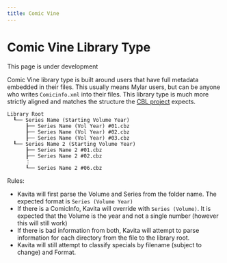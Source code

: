 ---
title: Comic Vine
---

# Comic Vine Library Type


<Callout type="info">
	 This page is under development
</Callout>

Comic Vine library type is built around users that have full metadata embedded in their files. This usually means Mylar users, but can be anyone who writes `Comicinfo.xml` into their files.
This library type is much more strictly aligned and matches the structure the [CBL project](https://github.com/DieselTech/CBL-ReadingLists) expects. 

```
Library Root
  ┖── Series Name (Starting Volume Year)
      ┠── Series Name (Vol Year) #01.cbz
      ┠── Series Name (Vol Year) #02.cbz
      ┠── Series Name (Vol Year) #03.cbz
  ┖── Series Name 2 (Starting Volume Year)
      ┠── Series Name 2 #01.cbz
      ┠── Series Name 2 #02.cbz
      ⋮
      ┖── Series Name 2 #06.cbz
```

Rules:
- Kavita will first parse the Volume and Series from the folder name. The expected format is `Series (Volume Year)`
- If there is a ComicInfo, Kavita will override with `Series (Volume)`. It is expected that the Volume is the year and not a single number (however this will still work)
- If there is bad information from both, Kavita will attempt to parse information for each directory from the file to the library root. 
- Kavita will still attempt to classify specials by filename (subject to change) and Format. 